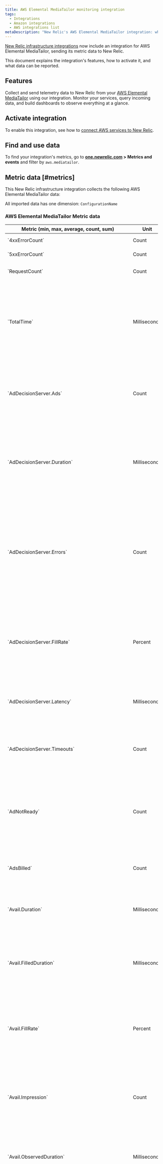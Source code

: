 ```yaml
---
title: AWS Elemental MediaTailor monitoring integration
tags:
  - Integrations
  - Amazon integrations
  - AWS integrations list
metaDescription: "New Relic's AWS Elemental MediaTailor integration: what data it reports and how to enable it."
---
```


[New Relic infrastructure integrations](/docs/infrastructure/integrations-getting-started/getting-started/introduction-infrastructure-integrations) now include an integration for AWS Elemental MediaTailor, sending its metric data to New Relic.

This document explains the integration's features, how to activate it, and what data can be reported.

## Features

Collect and send telemetry data to New Relic from your [AWS Elemental MediaTailor](https://aws.amazon.com/mediatailor/) using our integration. Monitor your services, query incoming data, and build dashboards to observe everything at a glance.

## Activate integration

To enable this integration, see how to [connect AWS services to New Relic](/docs/infrastructure/amazon-integrations/connect/aws-metric-stream-setup/).

## Find and use data

To find your integration's metrics, go to **[one.newrelic.com](https://one.newrelic.com/all-capabilities) > Metrics and events** and filter by `aws.mediatailor`.

## Metric data [#metrics]

This New Relic infrastructure integration collects the following AWS Elemental MediaTailor data:

All imported data has one dimension: `ConfigurationName`

### AWS Elemental MediaTailor Metric data
<table>
   <thead>
      <tr>
         <th style={{ width: "220px" }}>
         Metric (min, max, average, count, sum)  
         </th>
         <th>
            Unit  
         </th>
         <th>
            Description
         </th>
      </tr>
   </thead>
   <tbody>
      <tr>
         <td>
            `4xxErrorCount`
         </td>
         <td>
            Count
         </td>
         <td>
            The number of 4xx errors.
         </td>
      </tr>
    <tr>
       <td>
          `5xxErrorCount`
       </td>
       <td>
          Count
       </td>
       <td>
          The number of 5xx errors.
       </td>
      </tr>
    <tr>
       <td>
          `RequestCount`
       </td>
       <td>
          Count
       </td>
       <td>
          The total number of requests.
       </td>
    </tr>
    <tr>
       <td>
          `TotalTime`
       </td>
       <td>
          Milliseconds
       </td>
       <td>
          The amount of time that the application server took to process the request, including the time used to receive bytes from and write bytes to the client and network.
       </td>
    </tr>
    <tr>
       <td>
          `AdDecisionServer.Ads`
       </td>
       <td>
          Count
       </td>
       <td>
          The count of ads included in ad decision server (ADS) responses within the CloudWatch time period that you specified.
       </td>
    </tr>
    <tr>
       <td>
          `AdDecisionServer.Duration`
       </td>
       <td>
          Milliseconds
       </td>
       <td>
          The total duration, in milliseconds, of all ads that MediaTailor received from the ADS within the CloudWatch time period that you specified.
       </td>
    </tr>
    <tr>
       <td>
          `AdDecisionServer.Errors`
       </td>
       <td>
          Count
       </td>
       <td>
          The number of non-HTTP 200 status code responses, empty responses, and timed-out responses that MediaTailor received from the ADS within the CloudWatch time period that you specified.
       </td>
    </tr>
    <tr>
       <td>
          `AdDecisionServer.FillRate`
       </td>
       <td>
          Percent
       </td>
       <td>
          The simple average of the rates at which the responses from the ADS filled the corresponding individual ad avails for the time period that you specified.
       </td>
    </tr>
    <tr>
       <td>
          `AdDecisionServer.Latency`
       </td>
       <td>
          Milliseconds
       </td>
       <td>
          The response time in milliseconds for requests made by MediaTailor to the ADS.
       </td>
    </tr>
    <tr>
       <td>
          `AdDecisionServer.Timeouts`
       </td>
       <td>
          Count
       </td>
       <td>
          The number of timed-out requests to the ADS in the CloudWatch time period that you specified.
       </td>
    </tr>
    <tr>
       <td>
          `AdNotReady`
       </td>
       <td>
          Count
       </td>
       <td>
          The number of times that the ADS pointed at an ad that wasn't yet transcoded by the internal transcoder service in the time period that you specified.
       </td>
    </tr>
    <tr>
       <td>
          `AdsBilled`
       </td>
       <td>
          Count
       </td>
       <td>
          The number of ads for which MediaTailor bills customers based on insertion.
       </td>
    </tr>
    <tr>
       <td>
          `Avail.Duration`
       </td>
       <td>
          Milliseconds
       </td>
       <td>
          The planned total number of milliseconds of ad avails within the CloudWatch time period.
       </td>
    </tr>
    <tr>
       <td>
          `Avail.FilledDuration`
       </td>
       <td>
          Milliseconds
       </td>
       <td>
          The planned number of milliseconds of ad avail time that MediaTailor will fill with ads within the CloudWatch time period.
       </td>
    </tr>
    <tr>
       <td>
          `Avail.FillRate`
       </td>
       <td>
          Percent
       </td>
       <td>
          The planned simple average of the rates at which MediaTailor will fill individual ad avails within the CloudWatch time period.
       </td>
    </tr>
    <tr>
       <td>
          `Avail.Impression`
       </td>
       <td>
          Count
       </td>
       <td>
          The number of ads with impression tracking events that MediaTailor sees during server-side beaconing (not the number of impressions).
       </td>
    </tr>
     <tr>
       <td>
          `Avail.ObservedDuration`
       </td>
       <td>
          Milliseconds
       </td>
       <td>
          The observed total number of milliseconds of ad avails that occurred within the CloudWatch time period.
       </td>
    </tr>
    <tr>
       <td>
          `Avail.ObservedFilledDuration`
       </td>
       <td>
          Milliseconds
       </td>
       <td>
          The observed number of milliseconds of ad avail time that MediaTailor filled with ads within the CloudWatch time period.
       </td>
    </tr>
    <tr>
       <td>
          `Avail.ObservedFillRate`
       </td>
       <td>
          Percent
       </td>
       <td>
          The observed simple average of the rates at which MediaTailor filled individual ad avails within the CloudWatch time period.
       </td>
    </tr>
    <tr>
       <td>
          `Avail.ObservedSlateDuration`
       </td>
       <td>
          Milliseconds
       </td>
       <td>
          The observed total number of milliseconds of slate that was inserted within the CloudWatch period.
       </td>
    </tr>
    <tr>
       <td>
          `GetManifest.Errors`
       </td>
       <td>
          Count
       </td>
       <td>
          The number of errors received while MediaTailor was generating manifests in the CloudWatch time period that you specified.
       </td>
    </tr>
    <tr>
       <td>
          `GetManifest.Latency`
       </td>
       <td>
          Milliseconds
       </td>
       <td>
          The MediaTailor response time in milliseconds for the request to generate manifests.
       </td>
    </tr>
    <tr>
       <td>
          `Origin.Errors`
       </td>
       <td>
          Count
       </td>
       <td>
          The number of non-HTTP 200 status code responses and timed-out responses that MediaTailor received from the origin server in the CloudWatch time period that you specified.
       </td>
    </tr>
    <tr>
       <td>
          `Origin.Latency`
       </td>
       <td>
          Milliseconds
       </td>
       <td>
          The response time for requests made by MediaTailor to your content origin server.
       </td>
    </tr>
    <tr>
       <td>
          `Origin.ManifestFileSizeBytes`
       </td>
       <td>
          Bytes
       </td>
       <td>
          The file size of the origin manifest in bytes for both HLS and DASH.
       </td>
    </tr>
    <tr>
       <td>
          `Origin.ManifestFileSizeTooLarge`
       </td>
       <td>
          Count
       </td>
       <td>
          The number of responses from the origin that have a manifest size larger than the configured amount.
       </td>
    </tr>
    <tr>
       <td>
          `Origin.Timeouts`
       </td>
       <td>
          Count
       </td>
       <td>
          The number of timed-out requests to the origin server in the CloudWatch time period that you specified.
       </td>
    </tr>
    <tr>
       <td>
          `Requests`
       </td>
       <td>
          Count
       </td>
       <td>
          The number of concurrent transactions per second across all request types.
       </td>
    </tr>
    <tr>
       <td>
          `SkippedReason.DurationExceeded`
       </td>
       <td>
          Count
       </td>
       <td>
          The number of ads that were not inserted into an avail because the ADS returned a duration of ads that was greater than the specified avail duration.
       </td>
    </tr>
     <tr>
       <td>
          `SkippedReason.EarlyCueIn`
       </td>
       <td>
          Count
       </td>
       <td>
          The number of ads skipped due to an early CUE-IN.
       </td>
    </tr>
     <tr>
       <td>
          `SkippedReason.InternalError`
       </td>
       <td>
          Count
       </td>
       <td>
          The number of ads skipped due to a MediaTailor internal error.
       </td>
    </tr>
     <tr>
       <td>
          `SkippedReason.NewCreative`
       </td>
       <td>
          Count
       </td>
       <td>
          The number of ads that were not inserted into an avail because it was the first time the asset had been requested by a client.
       </td>
    </tr>
     <tr>
       <td>
          `SkippedReason.NoVariantMatch`
       </td>
       <td>
          Count
       </td>
       <td>
          The number of ads skipped due to there being no variant match between the ad and content.
       </td>
    </tr>
    <tr>
       <td>
          `SkippedReason.PersonalizationThresholdExceeded`
       </td>
       <td>
          Count
       </td>
       <td>
          The duration of ads exceeding the Personalization Threshold setting in this configuration.
       </td>
    </tr>
    <tr>
       <td>
          `SkippedReason.ProfileNotFound`
       </td>
       <td>
          Count
       </td>
       <td>
          The number of ads skipped due to the transcoding profile not being found.
       </td>
    </tr>
    <tr>
       <td>
          `SkippedReason.TranscodeError`
       </td>
       <td>
          Count
       </td>
       <td>
          The number of ads skipped due to a transcode error.
       </td>
    </tr>
    <tr>
       <td>
          `SkippedReason.TranscodeInProgress`
       </td>
       <td>
          Count
       </td>
       <td>
          The count of the number of ads that were not inserted into an avail because the ad had not yet been transcoded.
       </td>
    </tr>
   </tbody>
</table>

### Create alerts

You can set up alerts to notify you if there are any changes. For example, you can set up an alert to notify relevant parties of critical or fatal errors.

Learn more about creating alerts [here](/docs/alerts-applied-intelligence/new-relic-alerts/learn-alerts/introduction-alerts/).

